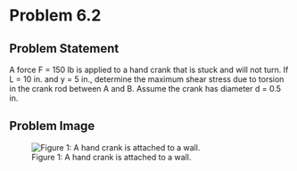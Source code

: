 # Problem 6.2 {.unnumbered}

## Problem Statement

A force F = 150 lb is applied to a hand crank that is stuck and will not turn. If L = 10 in. and y = 5 in., determine the maximum shear stress due to torsion in the crank rod between A and B. Assume the crank has diameter d = 0.5 in.

## Problem Image

![Figure 1: A hand crank is attached to a wall.](images/267.png){fig-alt="A hand crank is attached to the wall. Member AB is attached the wall and member CD is where the force is applied. AB and CD are length L and BC has length y."}